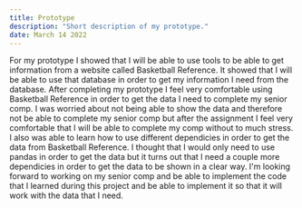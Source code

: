 ```yaml
---
title: Prototype
description: "Short description of my prototype."
date: March 14 2022
---
```


For my prototype I showed that I will be able to use tools to be able
to get information from a website called Basketball Reference. It showed
that I will be able to use that database in order to get my information I
need from the database. After completing my prototype I feel very comfortable
using Basketball Reference in order to get the data I need to complete my
senior comp. I was worried about not being able to show the data and therefore
not be able to complete my senior comp but after the assignment I feel very
comfortable that I will be able to complete my comp without to much stress.
I also was able to learn how to use different dependicies in order to get
the data from Basketball Reference. I thought that I would only need to use
pandas in order to get the data but it turns out that I need a couple more
dependicies in order to get the data to be shown in a clear way. I'm looking
forward to working on my senior comp and be able to implement the code that I
learned during this project and be able to implement it so that it will work
with the data that I need.


